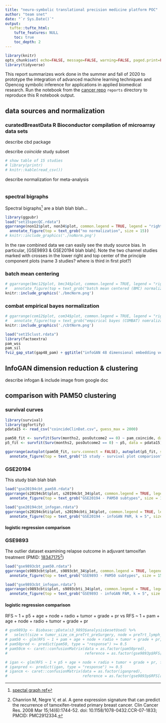 ```yaml
---
title: "neuro-symbolic translational precision medicine platform POC"
author: "team snet"
date: "`r Sys.Date()`"
output:
  tufte::tufte_html:
    tufte_features: NULL
    toc: true
    toc_depth: 2
---
```


```r
library(knitr)
opts_chunk$set( echo=FALSE, message=FALSE, warning=FALSE, paged.print=FALSE)
library(tidyverse)
```

::: {.fullwidth}
This report summarizes work done in the summer and fall of 2020 to prototype the integration of advanced machine learning techniques and Opencog symbolic inference for applications in applied biomedical research. Run the notebook from the [cancer repo](https://github.com/singnet/cancer) `reports` directory to reproduce this R notebook output.
:::

## data sources and normalization

### **curatedBreastData** R Bioconductor compilation of microarray data sets

describe cbd package

describe *coincide* study subset

```r
# show table of 15 studies
# library(printr)
# knitr::kable(read_csv())
```

describe normalization for meta-analysis

```r


```

### spectral bigraphs

Spectral bigraphs[^1] are a blah blah blah...

[^1]: [spectal graph ref](https://www.researchgate.net/publication/265799819_SPECTRAL_MAP_ANALYSIS_-A_METHOD_TO_ANALYZE_GENE_EXPRESSION_DATA)

```r
library(ggpubr)
load("set15specQC.rdata")
ggarrange(non12$plot, non34$plot, common.legend = TRUE, legend = "right") %>%
  annotate_figure(top = text_grob("no normalization", size = 15))
# knitr::include_graphics('./noNorm.png')
```

In the raw combined data we can easily see the study source bias. In particular, [GSE9893 & GSE20194 blah blah]. Note the two channel studies marked with crosses in the lower right and top center of the principle component plots (name 3 studies? where is third in first plot?)

### batch mean centering

```r
# ggarrange(bmc12$plot, bmc34$plot, common.legend = TRUE, legend = "right") %>%
#   annotate_figure(top = text_grob("batch mean centered (BMC) normalization", size = 15))
knitr::include_graphics('./bmcNorm.png')
```

### **combat** empirical bayes normalization

```r
# ggarrange(com12$plot, com34$plot, common.legend = TRUE, legend = "right") %>%
#   annotate_figure(top = text_grob("empirical bayes (COMBAT) nomralization", size = 15))
knitr::include_graphics('./cbtNorm.png')
```

```r
load("set15clust.rdata")
library(factoextra)
pam_wss
pam_sil
fviz_gap_stat(gap48_pam) + ggtitle("infoGAN 48 dimensional embedding vector\ngap statistic PAM clusters")
```

## InfoGAN dimension reduction & clustering

describe infogan & include image from google doc

## comparison with PAM50 clustering

### survival curves

```r
library(survival)
library(ggfortify)
pdata15 <- read_csv("coincideClinDat.csv", guess_max = 2000)

pam50_fit <- survfit(Surv(months2, posOutcome2 == 0) ~ pam_coincide, data = pdata15)
p5_fit <- survfit(Surv(months2, posOutcome2 == 0) ~ p5, data = pdata15)

ggarrange(autoplot(pam50_fit, surv.connect = FALSE), autoplot(p5_fit, surv.connect = FALSE), legend = "right") %>%
  annotate_figure(top = text_grob("15 study - survival plot comparison", size = 15))
```

### GSE20194

This study blah blah blah

```r
load("gse20194cbt_pam50.rdata")
ggarrange(s20194cbt$plot, s20194cbt_34$plot, common.legend = TRUE, legend = "right") %>%
  annotate_figure(top = text_grob("GSE20194 - PAM50 subtypes", size = 15))
```

```r
load("gse20194cbt_infogan.rdata")
ggarrange(s20194cbti$plot, s20194cbti_34$plot, common.legend = TRUE, legend = "right") %>%
  annotate_figure(top = text_grob("GSE20194 - infoGAN PAM, k = 5", size = 15))
```

#### logistic regression comparison

### GSE9893

The outlier dataset examining relapse outcome in adjuvant tamoxifan treatment (PMID: [18347175](https://pubmed.ncbi.nlm.nih.gov/18347175/)[^2])

[^2]: Chanrion M, Negre V, et al. A gene expression signature that can predict the recurrence of tamoxifen-treated primary breast cancer. Clin Cancer Res. 2008 Mar 15;14(6):1744-52. doi: 10.1158/1078-0432.CCR-07-1833; PMCID: PMC2912334.

```r
load("gse9893cbt_pam50.rdata")
ggarrange(s9893cbt$plot, s9893cbt_34$plot, common.legend = TRUE, legend = "right") %>%
  annotate_figure(top = text_grob("GSE9893 - PAM50 subtypes", size = 15))
```

```r
load("gse9893cbt_infogan.rdata")
ggarrange(s9893cbti$plot, s9893cbti_34$plot, common.legend = TRUE, legend = "right") %>%
  annotate_figure(top = text_grob("GSE9893 - infoGAN PAM, k = 5", size = 15))
```

#### logistic regression comparison

RFS \~ 1 + p5 + age + node + radio + tumor + grade + pr vs RFS \~ 1 + pam + age + node + radio + tumor + grade + pr

```r
# gse9893p <- Biobase::pData(s3_9893$analysis$esetUsed) %>%
#   select(size = tumor_size_cm_preTrt_preSurgery, node = preTrt_lymph_node_status, tumor = tumor_stage_preTrt, grade = hist_grade, radio, age, er = ER_preTrt, pr = PR_preTrt, pam = pam_coincide, p5, RFS, )
# pam50 <- glm(RFS ~ 1 + pam + age + node + radio + tumor + grade + pr, family = binomial(link = logit), data = gse9893p)
# pam50pred <- predict(pam50, type = "response") >= 0.5
# pam50cm <- caret::confusionMatrix(data = as.factor(pam50pred),
#                                   reference = as.factor(gse9893p$RFS[as.numeric(names(pam50pred))] == "1"))

# igan <- glm(RFS ~ 1 + p5 + age + node + radio + tumor + grade + pr, family = binomial(link = logit), data = gse9893p)
# iganpred <- predict(igan, type = "response") >= 0.5
# igancm <- caret::confusionMatrix(data = as.factor(iganpred),
#                                  reference = as.factor(gse9893p$RFS[as.numeric(names(iganpred))] == "1")

```
